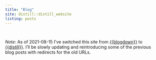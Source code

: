 ```yaml
---
title: "Blog"
site: distill::distill_website
listing: posts
---
```


<br>

_Note_: As of 2021-08-15 I've switched this site from [{{blogdown}}](https://github.com/rstudio/blogdown) to [{{distill}}](https://github.com/rstudio/distill). I'll be slowly updating and reintroducing some of the previous blog posts with redirects for the old URLs.